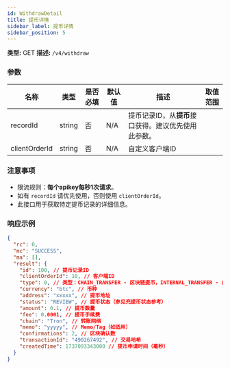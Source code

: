 ```yaml
---
id: WithdrawDetail
title: 提币详情
sidebar_label: 提币详情
sidebar_position: 5
---
```


**类型:** GET **描述:** `/v4/withdraw`

### 参数

| 名称 | 类型 | 是否必填 | 默认值 | 描述 | 取值范围 |
| --- | --- | --- | --- | --- | --- |
| recordId | string | 否 | N/A | 提币记录ID，从**提币**接口获得。建议优先使用此参数。 |  |
| clientOrderId | string | 否 | N/A | 自定义客户端ID |  |

### 注意事项

- 限流规则：**每个apikey每秒1次请求**。
- 如有 `recordId` 请优先使用，否则使用 `clientOrderId`。
- 此接口用于获取特定提币记录的详细信息。

### 响应示例

```json title="响应"
{
  "rc": 0,
  "mc": "SUCCESS",
  "ma": [],
  "result": {
    "id": 100, // 提币记录ID
    "clientOrderId": 10, // 客户端ID
    "type": 0, // 类型：CHAIN_TRANSFER - 区块链提币，INTERNAL_TRANSFER - 内部提币
    "currency": "btc", // 币种
    "address": "xxxxx", // 提币地址
    "status": "REVIEW", // 提币状态（参见充提币状态参考）
    "amount": 0.1, // 提币数量
    "fee": 0.0001, // 提币手续费
    "chain": "Tron", // 转账网络
    "memo": "yyyyy", // Memo/Tag（如适用）
    "confirmations": 2, // 区块确认数
    "transactionId": "490267492", // 交易哈希
    "createdTime": 1737093343000 // 提币申请时间（毫秒）
  }
}
```